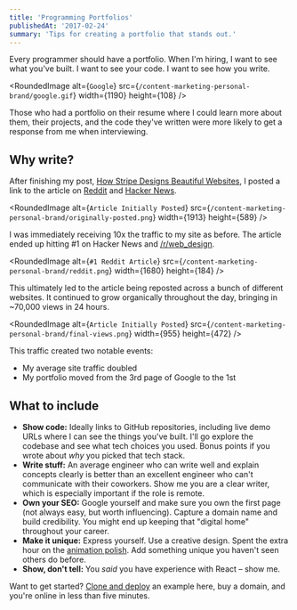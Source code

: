 ```yaml
---
title: 'Programming Portfolios'
publishedAt: '2017-02-24'
summary: 'Tips for creating a portfolio that stands out.'
---
```


Every programmer should have a portfolio. When I'm hiring, I want to see what you've built. I want to see your code. I want to see how you write.

<RoundedImage
  alt={`Google`}
  src={`/content-marketing-personal-brand/google.gif`}
  width={1190}
  height={108}
/>

Those who had a portfolio on their resume where I could learn more about them, their projects, and the code they've written were more likely to get a response from me when interviewing.

## Why write?

After finishing my post, [How Stripe Designs Beautiful Websites](/blog/how-stripe-designs-beautiful-websites), I posted a link to the article on [Reddit](https://www.reddit.com/) and [Hacker News](https://news.ycombinator.com/).

<RoundedImage
  alt={`Article Initially Posted`}
  src={`/content-marketing-personal-brand/originally-posted.png`}
  width={1913}
  height={589}
/>

I was immediately receiving 10x the traffic to my site as before. The article ended up hitting #1 on Hacker News and [/r/web_design](https://www.reddit.com/r/web_design/).

<RoundedImage
  alt={`#1 Reddit Article`}
  src={`/content-marketing-personal-brand/reddit.png`}
  width={1680}
  height={184}
/>

This ultimately led to the article being reposted across a bunch of different websites. It continued to grow organically throughout the day, bringing in ~70,000 views in 24 hours.

<RoundedImage
  alt={`Article Initially Posted`}
  src={`/content-marketing-personal-brand/final-views.png`}
  width={955}
  height={472}
/>

This traffic created two notable events:

- My average site traffic doubled
- My portfolio moved from the 3rd page of Google to the 1st

## What to include

- **Show code:** Ideally links to GitHub repositories, including live demo URLs where I can see the things you've built. I'll go explore the codebase and see what tech choices you used. Bonus points if you wrote about _why_ you picked that tech stack.
- **Write stuff:** An average engineer who can write well and explain concepts clearly is better than an excellent engineer who can't communicate with their coworkers. Show me you are a clear writer, which is especially important if the role is remote.
- **Own your SEO:** Google yourself and make sure you own the first page (not always easy, but worth influencing). Capture a domain name and build credibility. You might end up keeping that "digital home" throughout your career.
- **Make it unique:** Express yourself. Use a creative design. Spent the extra hour on the [animation polish](https://delba.dev/blog/a-like-button-that-likes-you-back). Add something unique you haven't seen others do before.
- **Show, don't tell:** You _said_ you have experience with React – show me.

Want to get started? [Clone and deploy](https://vercel.com/templates/blog) an example here, buy a domain, and you're online in less than five minutes.
